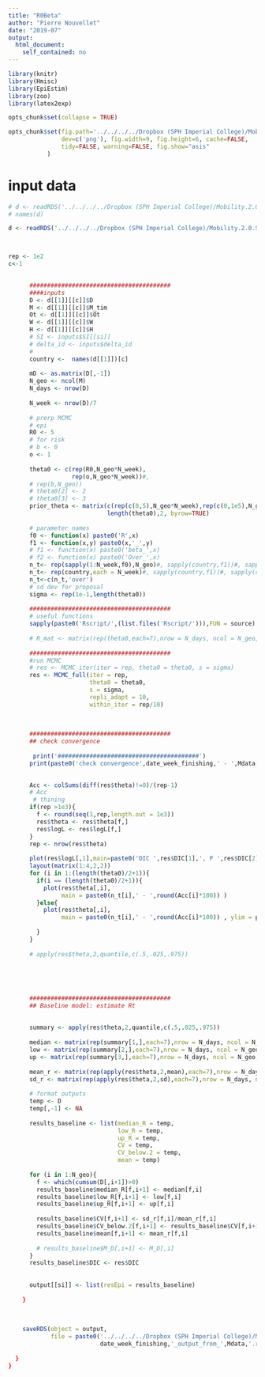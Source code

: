```yaml
---
title: "R0Beta"
author: "Pierre Nouvellet"
date: "2019-07"
output:
  html_document:
    self_contained: no
---
```


```r
library(knitr)
library(Hmisc)
library(EpiEstim)
library(zoo)
library(latex2exp)

opts_chunk$set(collapse = TRUE)

opts_chunk$set(fig.path='../../../../Dropbox (SPH Imperial College)/Mobility.2.0.Save/Saved_file/EpiEstim/figs/', fig.keep='high', 
               dev=c('png'), fig.width=9, fig.height=6, cache=FALSE,
               tidy=FALSE, warning=FALSE, fig.show="asis"
 	       )

```

# input data


```r

# d <- readRDS('../../../../Dropbox (SPH Imperial College)/Mobility.2.0.Save/Saved_file/inputProcessing/Rdata/inputs.rds')
# names(d)

d <- readRDS('../../../../Dropbox (SPH Imperial College)/Mobility.2.0.Save/Saved_file/Models/Rdata/d_infer.rds')




```






```r


rep <- 1e2
c<-1

      
      ########################################
      ####inputs
      D <- d[[1]][[c]]$D
      M <- d[[1]][[c]]$M_tim
      Ot <- d[[1]][[c]]$Ot
      W <- d[[1]][[c]]$W
      H <- d[[1]][[c]]$H
      # SI <- inputs$SI[[si]]
      # delta_id <- inputs$delta_id
      #
      country <-  names(d[[1]])[c]
      
      mD <- as.matrix(D[,-1])
      N_geo <- ncol(M)
      N_days <- nrow(D)
      
      N_week <- nrow(D)/7
      
      # prerp MCMC
      # epi
      R0 <- 5
      # for risk
      # b <- 0
      o <- 1
      
      theta0 <- c(rep(R0,N_geo*N_week),
                  rep(o,N_geo*N_week))#,
      # rep(b,N_geo))
      # theta0[2] <- 2
      # theta0[3] <- 3
      prior_theta <- matrix(c(rep(c(0,5),N_geo*N_week),rep(c(0,1e5),N_geo*N_week)),
                            length(theta0),2, byrow=TRUE)
      
      # parameter names
      f0 <- function(x) paste0('R',x)
      f1 <- function(x,y) paste0(x,'_',y)
      # f1 <- function(x) paste0('beta_',x)
      # f2 <- function(x) paste0('Over_',x)
      n_t<- rep(sapply(1:N_week,f0),N_geo)#, sapply(country,f1))#, sapply(country,f2))
      n_t<- rep(country,each = N_week)#, sapply(country,f1))#, sapply(country,f2))
      n_t<-c(n_t,'over')
      # sd dev for proposal
      sigma <- rep(1e-1,length(theta0))
      
      ########################################
      # useful functions
      sapply(paste0('Rscript/',(list.files('Rscript/'))),FUN = source)
      
      # R_mat <- matrix(rep(theta0,each=7),nrow = N_days, ncol = N_geo,byrow = FALSE)
      
      ########################################
      #run MCMC
      # res <- MCMC_iter(iter = rep, theta0 = theta0, s = sigma)
      res <- MCMC_full(iter = rep, 
                       theta0 = theta0,
                       s = sigma,
                       repli_adapt = 10,
                       within_iter = rep/10)
      
      
      
      ########################################
      ## check convergence
      
       print('########################################')
      print(paste0('check convergence',date_week_finishing,' - ',Mdata,' - ',si)) 

      
      Acc <- colSums(diff(res$theta)!=0)/(rep-1)
      # Acc
       # thining
      if(rep >1e3){
        f <- round(seq(1,rep,length.out = 1e3))
        res$theta <- res$theta[f,]
        res$logL <- res$logL[f,]
      }
      rep <- nrow(res$theta)
      
      plot(res$logL[,1],main=paste0('DIC ',res$DIC[1],', P ',res$DIC[2]))
      layout(matrix(1:4,2,2))
      for (i in 1:(length(theta0)/2+1)){
        if(i == (length(theta0)/2+1)){
          plot(res$theta[,i],
               main = paste0(n_t[i],' - ',round(Acc[i]*100)) )
        }else{
          plot(res$theta[,i],
               main = paste0(n_t[i],' - ',round(Acc[i]*100)) , ylim = prior_theta[i,])
          
        }
      }
      
      # apply(res$theta,2,quantile,c(.5,.025,.975))
      
      
      
      
      
      ########################################
      ## Baseline model: estimate Rt
      
      
      summary <- apply(res$theta,2,quantile,c(.5,.025,.975))
      
      median <- matrix(rep(summary[1,],each=7),nrow = N_days, ncol = N_geo,byrow = FALSE)
      low <- matrix(rep(summary[2,],each=7),nrow = N_days, ncol = N_geo,byrow = FALSE)
      up <- matrix(rep(summary[3,],each=7),nrow = N_days, ncol = N_geo,byrow = FALSE)
      
      mean_r <- matrix(rep(apply(res$theta,2,mean),each=7),nrow = N_days, ncol = N_geo,byrow = FALSE)
      sd_r <- matrix(rep(apply(res$theta,2,sd),each=7),nrow = N_days, ncol = N_geo,byrow = FALSE)
      
      # format outputs
      temp <- D
      temp[,-1] <- NA
      
      results_baseline <- list(median_R = temp,
                               low_R = temp,
                               up_R = temp,
                               CV = temp,
                               CV_below.2 = temp,
                               mean = temp)
      
      for (i in 1:N_geo){
        f <- which(cumsum(D[,i+1])>0)
        results_baseline$median_R[f,i+1] <- median[f,i]
        results_baseline$low_R[f,i+1] <- low[f,i]
        results_baseline$up_R[f,i+1] <- up[f,i]
        
        results_baseline$CV[f,i+1] <- sd_r[f,i]/mean_r[f,i]
        results_baseline$CV_below.2[f,i+1] <- results_baseline$CV[f,i+1] < .2
        results_baseline$mean[f,i+1] <- mean_r[f,i]
        
        # results_baseline$M_D[,i+1] <- M_D[,i]
      }
      results_baseline$DIC <- res$DIC
      
      
      output[[si]] <- list(resEpi = results_baseline)
      
    }
    
    
    
    saveRDS(object = output,
            file = paste0('../../../../Dropbox (SPH Imperial College)/Mobility.2.0.Save/Saved_file/EpiEstim/Rdata/',
                          date_week_finishing,'_output_from_',Mdata,'.rds' ))
    
  }
}

```
